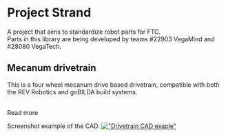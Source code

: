 
# Project Strand
A project that aims to standardize robot parts for FTC. <br/>
Parts in this library are being developed by teams #22903 VegaMind and #28080 VegaTech.

## Mecanum drivetrain
This is a four wheel mecanum drive based drivetrain, compatible with both the REV Robotics and goBILDA build systems. <br/>

<br/>
<Link className="button button--primary"
      to="/docs/project-strand/drivetrain">Read
    more</Link>
<br/>

Screenshot example of the CAD.
[!["Drivetrain CAD exaple"](img/fahrgestehll.png)](project-strand/drivetrain)
